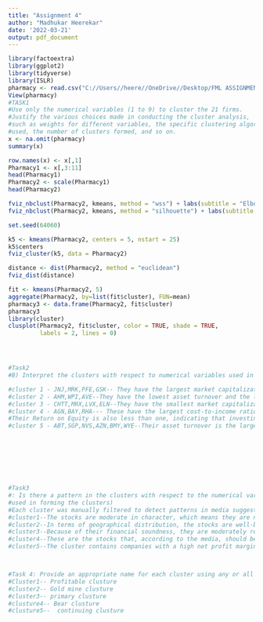 ---
title: "Assignment 4"
author: "Madhukar Heerekar"
date: '2022-03-21'
output: pdf_document
---

```{r setup}
library(factoextra)
library(ggplot2)
library(tidyverse)
library(ISLR)
pharmacy <- read.csv("C://Users//heere//OneDrive//Desktop/FML ASSIGNMENT 4//pharmacy.csv")
View(pharmacy)
#TASK1
#Use only the numerical variables (1 to 9) to cluster the 21 firms. 
#Justify the various choices made in conducting the cluster analysis, 
#such as weights for different variables, the specific clustering algorithm(s) 
#used, the number of clusters formed, and so on. 
x <- na.omit(pharmacy)
summary(x)

row.names(x) <- x[,1]
Pharmacy1 <- x[,3:11]
head(Pharmacy1)
Pharmacy2 <- scale(Pharmacy1)
head(Pharmacy2)

fviz_nbclust(Pharmacy2, kmeans, method = "wss") + labs(subtitle = "Elbow Method")
fviz_nbclust(Pharmacy2, kmeans, method = "silhouette") + labs(subtitle = "Silhouette Method")

set.seed(64060)

k5 <- kmeans(Pharmacy2, centers = 5, nstart = 25)
k5$centers
fviz_cluster(k5, data = Pharmacy2)

distance <- dist(Pharmacy2, method = "euclidean")
fviz_dist(distance)

fit <- kmeans(Pharmacy2, 5)
aggregate(Pharmacy2, by=list(fit$cluster), FUN=mean)
pharmacy3 <- data.frame(Pharmacy2, fit$cluster)
pharmacy3
library(cluster)
clusplot(Pharmacy2, fit$cluster, color = TRUE, shade = TRUE,
         labels = 2, lines = 0)




#Task2
#B) Interpret the clusters with respect to numerical variables used in formatting the clusters.

#cluster 1 - JNJ,MRK,PFE,GSK-- They have the largest market capitalization, and the corporations are effectively managing their activities by financing them (leverage below 0.47)
#cluster 2 - AHM,WPI,AVE--They have the lowest asset turnover and the lowest beta, which means that the company's equities are outperforming the current market index.
#cluster 3 - CHTT,MRX,LVX,ELN--They have the smallest market capitalization, do not rely on debt to support operations, and have the fastest revenue growth. Because their beta value is greater than one, these company stocks also provide strong returns.
#cluster 4 - AGN,BAY,RHA--- These have the largest cost-to-income ratio, making them less profitable.
#Their Return on Equity is also less than one, indicating that investing in these stocks will not be as profitable as it may be.
#cluster 5 - ABT,SGP,NVS,AZN,BMY,WYE--Their asset turnover is the largest, their revenue growth is the slowest, and their net profit margin is the highest. These businesses are profitable because they are expanding.








#Task3
#: Is there a pattern in the clusters with respect to the numerical variables (10 to 12)? (those not
#used in forming the clusters)
#Each cluster was manually filtered to detect patterns in media suggestions, location, and exchange.
#cluster1--The stocks are moderate in character, which means they are neither weak nor have had strong recent returns.
#cluster2--In terms of geographical distribution, the stocks are well-balanced. Their principles are sound technically, and media endorsements are overwhelmingly favourable.
#cluster3--Because of their financial soundness, they are moderately recommended despite their high leverage ratio.
#cluster4--These are the stocks that, according to the media, should be held because they will eventually turn into good stocks.
#cluster5--The cluster contains companies with a high net profit margin that are advised to be kept for a longer period of time.



#Task 4: Provide an appropriate name for each cluster using any or all of the variables in the dataset.
#Cluster1-- Profitable clusture
#cluster2-- Gold mine clusture
#cluster3-- primary clusture
#clusture4-- Bear clusture
#clusture5--  continuing clusture











```

